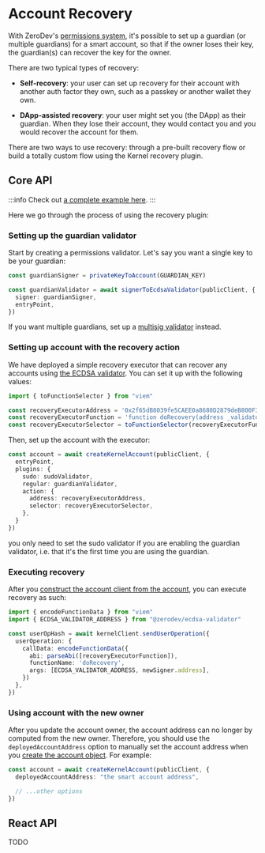 # Account Recovery

With ZeroDev's [permissions system](/smart-wallet/permissions/intro), it's possible to set up a guardian (or multiple guardians) for a smart account, so that if the owner loses their key, the guardian(s) can recover the key for the owner.

There are two typical types of recovery:

- **Self-recovery**: your user can set up recovery for their account with another auth factor they own, such as a passkey or another wallet they own.

- **DApp-assisted recovery**: your user might set you (the DApp) as their guardian.  When they lose their account, they would contact you and you would recover the account for them.

There are two ways to use recovery: through a pre-built recovery flow or build a totally custom flow using the Kernel recovery plugin.

## Core API

:::info
Check out [a complete example here](https://github.com/zerodevapp/zerodev-examples/tree/main/guardians/recovery.ts).
:::

Here we go through the process of using the recovery plugin:

### Setting up the guardian validator

Start by creating a permissions validator.  Let's say you want a single key to be your guardian:

```ts
const guardianSigner = privateKeyToAccount(GUARDIAN_KEY)

const guardianValidator = await signerToEcdsaValidator(publicClient, {
  signer: guardianSigner,
  entryPoint,
})
```

If you want multiple guardians, set up a [multisig validator](/sdk/advanced/multisig) instead.

### Setting up account with the recovery action

We have deployed a simple recovery executor that can recover any accounts using [the ECDSA validator](/sdk/plugins/ecdsa).  You can set it up with the following values:

```ts
import { toFunctionSelector } from "viem"

const recoveryExecutorAddress = '0x2f65dB8039fe5CAEE0a8680D2879deB800F31Ae1'
const recoveryExecutorFunction = 'function doRecovery(address _validator, bytes calldata _data)'
const recoveryExecutorSelector = toFunctionSelector(recoveryExecutorFunction)
```

Then, set up the account with the executor:

```ts
const account = await createKernelAccount(publicClient, {
  entryPoint,
  plugins: {
    sudo: sudoValidator,
    regular: guardianValidator,
    action: {
      address: recoveryExecutorAddress,
      selector: recoveryExecutorSelector,
    },
  }
})
```

you only need to set the sudo validator if you are enabling the guardian validator, i.e. that it's the first time you are using the guardian.

### Executing recovery

After you [construct the account client from the account](/sdk/core-api/create-account#create-an-account-client), you can execute recovery as such:

```ts
import { encodeFunctionData } from "viem"
import { ECDSA_VALIDATOR_ADDRESS } from "@zerodev/ecdsa-validator"

const userOpHash = await kernelClient.sendUserOperation({
  userOperation: {
    callData: encodeFunctionData({
      abi: parseAbi([recoveryExecutorFunction]),
      functionName: 'doRecovery',
      args: [ECDSA_VALIDATOR_ADDRESS, newSigner.address],
    })
  },
})
```

### Using account with the new owner

After you update the account owner, the account address can no longer by computed from the new owner.  Therefore, you should use the `deployedAccountAddress` option to manually set the account address when you [create the account object](/sdk/core-api/create-account#create-a-kernel-account).  For example:

```ts
const account = await createKernelAccount(publicClient, {
  deployedAccountAddress: "the smart account address",

  // ...other options
})
```

## React API

TODO